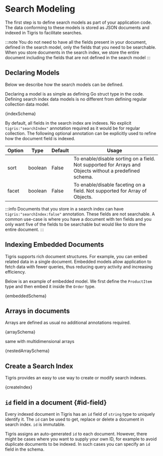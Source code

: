 
# Search Modeling

The first step is to define search models as part of your application code. The
data conforming to these models is stored as JSON documents and indexed in Tigris
to facilitate searches.

:::note
You do not need to have all the fields present in your document, defined in the
search model, only the fields that you need to be searchable. When you store
documents in the search index, we store the entire document including the fields
that are not defined in the search model
:::

## Declaring Models

Below we describe how the search models can be defined.

Declaring a model is as simple as defining Go struct type in the code.
Defining search index data models is no different from defining regular collection data model.

<CodeBlock language="go">{indexSchema}</CodeBlock>

By default, all fields in the search index are indexes. No explicit `tigris:"searchIndex"` annotation required
as it would be for regular collection. The following optional annotation can be explicitly used to refine how
the document field is indexed.

| Option | Type    | Default | Usage                                                                                                   |
| ------ | ------- | ------- | ------------------------------------------------------------------------------------------------------- |
| sort   | boolean | False   | To enable/disable sorting on a field. Not supported for Arrays and Objects without a predefined schema. |
| facet  | boolean | False   | To enable/disable faceting on a field. Not supported for Array of Objects.                              |

:::info
Documents that you store in a search index can have `tigris:"searchIndex:false"` annotation.
These fields are not searchable. A common use-case is
where you have a document with ten fields and you only want five of the fields
to be searchable but would like to store the entire document.
:::

## Indexing Embedded Documents

Tigris supports rich document structures. For example, you can embed related
data in a single document. Embedded models allow application to fetch data with
fewer queries, thus reducing query activity and increasing efficiency.

Below is an example of embedded model. We first define the `ProductItem` type
and then embed it inside the `Order` type.

<CodeBlock language="go">{embeddedSchema}</CodeBlock>

## Arrays in documents

Arrays are defined as usual no additional annotations required.

<CodeBlock language="go">{arraySchema}</CodeBlock>

same with multidimensional arrays

<CodeBlock language="go">{nestedArraySchema}</CodeBlock>

## Create a Search Index

Tigris provides an easy to use way to create or modify search indexes.

<CodeBlock language="go">{createIndex}</CodeBlock>

## `id` field in a document {#id-field}

Every indexed document in Tigris has an `id` field of `string` type to uniquely
identify it. The `id` can be used to get, replace or delete a document in search
index. `id` is immutable.

Tigris assigns an auto-generated `id` to each document. However, there might be
cases where you want to supply your own ID, for example to avoid duplicate
documents to be indexed. In such cases you can specify an `id` field in the schema.
